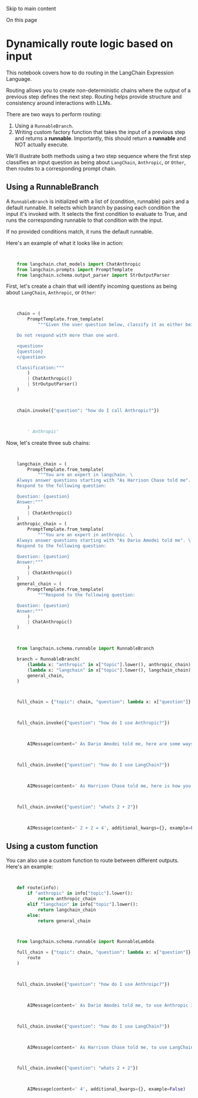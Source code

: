 

Skip to main content

On this page

# Dynamically route logic based on input

This notebook covers how to do routing in the LangChain Expression Language.

Routing allows you to create non-deterministic chains where the output of a previous step defines the next step. Routing helps provide structure and consistency around interactions with LLMs.

There are two ways to perform routing:

  1. Using a `RunnableBranch`.
  2. Writing custom factory function that takes the input of a previous step and returns a **runnable**. Importantly, this should return a **runnable** and NOT actually execute.

We'll illustrate both methods using a two step sequence where the first step classifies an input question as being about `LangChain`, `Anthropic`, or `Other`, then routes to a corresponding prompt
chain.

## Using a RunnableBranch​

A `RunnableBranch` is initialized with a list of (condition, runnable) pairs and a default runnable. It selects which branch by passing each condition the input it's invoked with. It selects the first
condition to evaluate to True, and runs the corresponding runnable to that condition with the input.

If no provided conditions match, it runs the default runnable.

Here's an example of what it looks like in action:

```python


    from langchain.chat_models import ChatAnthropic
    from langchain.prompts import PromptTemplate
    from langchain.schema.output_parser import StrOutputParser


```

First, let's create a chain that will identify incoming questions as being about `LangChain`, `Anthropic`, or `Other`:

```python


    chain = (
        PromptTemplate.from_template(
            """Given the user question below, classify it as either being about `LangChain`, `Anthropic`, or `Other`.

    Do not respond with more than one word.

    <question>
    {question}
    </question>

    Classification:"""
        )
        | ChatAnthropic()
        | StrOutputParser()
    )


```

```python


    chain.invoke({"question": "how do I call Anthropic?"})


```

```python


        ' Anthropic'


```

Now, let's create three sub chains:

```python


    langchain_chain = (
        PromptTemplate.from_template(
            """You are an expert in langchain. \
    Always answer questions starting with "As Harrison Chase told me". \
    Respond to the following question:

    Question: {question}
    Answer:"""
        )
        | ChatAnthropic()
    )
    anthropic_chain = (
        PromptTemplate.from_template(
            """You are an expert in anthropic. \
    Always answer questions starting with "As Dario Amodei told me". \
    Respond to the following question:

    Question: {question}
    Answer:"""
        )
        | ChatAnthropic()
    )
    general_chain = (
        PromptTemplate.from_template(
            """Respond to the following question:

    Question: {question}
    Answer:"""
        )
        | ChatAnthropic()
    )


```

```python


    from langchain.schema.runnable import RunnableBranch

    branch = RunnableBranch(
        (lambda x: "anthropic" in x["topic"].lower(), anthropic_chain),
        (lambda x: "langchain" in x["topic"].lower(), langchain_chain),
        general_chain,
    )


```

```python


    full_chain = {"topic": chain, "question": lambda x: x["question"]} | branch


```

```python


    full_chain.invoke({"question": "how do I use Anthropic?"})


```

```python


        AIMessage(content=" As Dario Amodei told me, here are some ways to use Anthropic:\n\n- Sign up for an account on Anthropic's website to access tools like Claude, Constitutional AI, and Writer. \n\n- Use Claude for tasks like email generation, customer service chat, and QA. Claude can understand natural language prompts and provide helpful responses.\n\n- Use Constitutional AI if you need an AI assistant that is harmless, honest, and helpful. It is designed to be safe and aligned with human values.\n\n- Use Writer to generate natural language content for things like marketing copy, stories, reports, and more. Give it a topic and prompt and it will create high-quality written content.\n\n- Check out Anthropic's documentation and blog for tips, tutorials, examples, and announcements about new capabilities as they continue to develop their AI technology.\n\n- Follow Anthropic on social media or subscribe to their newsletter to stay up to date on new features and releases.\n\n- For most people, the easiest way to leverage Anthropic's technology is through their website - just create an account to get started!", additional_kwargs={}, example=False)


```

```python


    full_chain.invoke({"question": "how do I use LangChain?"})


```

```python


        AIMessage(content=' As Harrison Chase told me, here is how you use LangChain:\n\nLangChain is an AI assistant that can have conversations, answer questions, and generate text. To use LangChain, you simply type or speak your input and LangChain will respond. \n\nYou can ask LangChain questions, have discussions, get summaries or explanations about topics, and request it to generate text on a subject. Some examples of interactions:\n\n- Ask general knowledge questions and LangChain will try to answer factually. For example "What is the capital of France?"\n\n- Have conversations on topics by taking turns speaking. You can prompt the start of a conversation by saying something like "Let\'s discuss machine learning"\n\n- Ask for summaries or high-level explanations on subjects. For example "Can you summarize the main themes in Shakespeare\'s Hamlet?" \n\n- Give creative writing prompts or requests to have LangChain generate text in different styles. For example "Write a short children\'s story about a mouse" or "Generate a poem in the style of Robert Frost about nature"\n\n- Correct LangChain if it makes an inaccurate statement and provide the right information. This helps train it.\n\nThe key is interacting naturally and giving it clear prompts and requests', additional_kwargs={}, example=False)


```

```python


    full_chain.invoke({"question": "whats 2 + 2"})


```

```python


        AIMessage(content=' 2 + 2 = 4', additional_kwargs={}, example=False)


```

## Using a custom function​

You can also use a custom function to route between different outputs. Here's an example:

```python


    def route(info):
        if "anthropic" in info["topic"].lower():
            return anthropic_chain
        elif "langchain" in info["topic"].lower():
            return langchain_chain
        else:
            return general_chain


```

```python


    from langchain.schema.runnable import RunnableLambda

    full_chain = {"topic": chain, "question": lambda x: x["question"]} | RunnableLambda(
        route
    )


```

```python


    full_chain.invoke({"question": "how do I use Anthroipc?"})


```

```python


        AIMessage(content=' As Dario Amodei told me, to use Anthropic IPC you first need to import it:\n\n```python\nfrom anthroipc import ic\n```\n\nThen you can create a client and connect to the server:\n\n```python \nclient = ic.connect()\n```\n\nAfter that, you can call methods on the client and get responses:\n\n```python\nresponse = client.ask("What is the meaning of life?")\nprint(response)\n```\n\nYou can also register callbacks to handle events: \n\n```python\ndef on_poke(event):\n  print("Got poked!")\n\nclient.on(\'poke\', on_poke)\n```\n\nAnd that\'s the basics of using the Anthropic IPC client library for Python! Let me know if you have any other questions!', additional_kwargs={}, example=False)


```

```python


    full_chain.invoke({"question": "how do I use LangChain?"})


```

```python


        AIMessage(content=' As Harrison Chase told me, to use LangChain you first need to sign up for an API key at platform.langchain.com. Once you have your API key, you can install the Python library and write a simple Python script to call the LangChain API. Here is some sample code to get started:\n\n```python\nimport langchain\n\napi_key = "YOUR_API_KEY"\n\nlangchain.set_key(api_key)\n\nresponse = langchain.ask("What is the capital of France?")\n\nprint(response.response)\n```\n\nThis will send the question "What is the capital of France?" to the LangChain API and print the response. You can customize the request by providing parameters like max_tokens, temperature, etc. The LangChain Python library documentation has more details on the available options. The key things are getting an API key and calling langchain.ask() with your question text. Let me know if you have any other questions!', additional_kwargs={}, example=False)


```

```python


    full_chain.invoke({"question": "whats 2 + 2"})


```

```python


        AIMessage(content=' 4', additional_kwargs={}, example=False)



```
